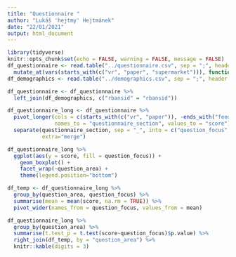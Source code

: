 ```yaml
---
title: "Questionnaire "
author: "Lukáš 'hejtmy' Hejtmánek"
date: "22/01/2021"
output: html_document
---
```


```r
library(tidyverse)
knitr::opts_chunk$set(echo = FALSE, warning = FALSE, message = FALSE)
df_questionnaire <- read.table("../questionnaire.csv", sep = ";", header = TRUE) %>%
  mutate_at(vars(starts_with(c("vr", "paper", "supermarket"))), function(x){ifelse(x == 6, NA, x)})
df_demographics <- read.table("../demographics.csv", sep = ";", header = TRUE)

df_questionnaire <- df_questionnaire %>%
  left_join(df_demographics, c("rbansid" = "rbansid"))
```

```r
df_questionnaire_long <- df_questionnaire %>%
  pivot_longer(cols = c(starts_with(c("vr", "paper")), -ends_with("feedback")),
               names_to = "questionnaire_section", values_to = "score") %>%
  separate(questionnaire_section, sep = "_", into = c("question_focus", "question_area"),
           extra="merge")
```

```r
df_questionnaire_long %>%
  ggplot(aes(y = score, fill = question_focus)) + 
    geom_boxplot() + 
    facet_wrap(~question_area) +
    theme(legend.position="bottom")
```

```r
df_temp <- df_questionnaire_long %>%
  group_by(question_area, question_focus) %>%
  summarise(mean = mean(score, na.rm = TRUE)) %>%
  pivot_wider(names_from = question_focus, values_from = mean)

df_questionnaire_long %>%
  group_by(question_area) %>%
  summarise(t.test_p = t.test(score~question_focus)$p.value) %>%
  right_join(df_temp, by = "question_area") %>%
  knitr::kable(digits = 3)
```

